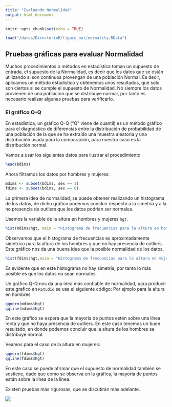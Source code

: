 ```yaml
---
title: "Evaluando Normalidad"
output: html_document
---
```


```r
knitr::opts_chunk$set(echo = TRUE)
```

```r
load("/datos/DirectorioR/figure_out/normality.RData")
``` 


## Pruebas gráficas para evaluar Normalidad

Muchos procedimientos o métodos en estadística toman un supuesto de entrada, el supuesto de la Normalidad, es decir que los datos que se están utilizando si son continuos provengan de una población Normal. Es decir, aplicamos un método estadístico y obtenemos unos resultados, que solo son ciertos si se cumple el supuesto de Normalidad. No siempre los datos provienen de una población que se distribuye normal, por tanto es necesario realizar algunas pruebas para verificarlo. 

### El gráfico Q-Q

En estadística, un gráfico Q-Q ("Q" viene de cuantil) es un método gráfico para el diagnóstico de diferencias entre la distribución de probabilidad de una población de la que se ha extraído una muestra aleatoria y una distribución usada para la comparación, para nuestro caso es la distribución normal. 


Vamos a usar los siguientes datos para ilustrar el procedimiento

```r
head(bdims)
```

Ahora filtramos los datos por hombres y mujeres:

```r
mdims <- subset(bdims, sex == 1)
fdims <- subset(bdims, sex == 0)
```

La primera idea de normalidad, se puede obtener realizando un histograma de los datos, de dicho gráfico podemos concluir respecto a la simetría y a la no presencia de outliers que los datos podrían ser normales.

Usemos la variable de la altura en hombres y mujeres `hgt`.

```r
hist(mdims$hgt, main = "Histograma de frecuancias para la altura en hombres", xlab = "Altura",col = "black")
```


Observamos que  el histograma de frecuencias es aproximadamente simétrico para la altura de los hombres y que no hay presencia de outliers. Este gráfico nos da una buena idea que la posible normalidad de los datos. 


```r
hist(fdims$hgt,main = "Histograma de frecuancias para la altura en mujeres", xlab = "Altura",col = "red")
```
Es evidente que en este histograma no hay simetría, por tanto lo más posible es que los datos no sean normales. 

Un gráfico Q-Q nos da una idea más confiable de normalidad, para producir este grafico en `RStudio` se usa el siguiente código: Por ejmplo para la altura en hombres

```r
qqnorm(mdims$hgt)
qqline(mdims$hgt)
```

En este gráfico se espera que la mayoría de puntos estén sobre una línea recta y que no haya presencia de outliers. En este caso tenemos un buen resultado, en donde podemos concluir que la altura de los hombres se distribuye normal. 

Veamos para el caso de la altura en mujeres:

```r
qqnorm(fdims$hgt)
qqline(fdims$hgt)
```

En este caso se puede afirmar que el supuesto de normalidad también se sostiene, dado que como se observa en la gráfica, la mayoria de puntos están sobre la línea de la línea. 

Existen pruebas más rigurosas, que se discutirán más adelante. 

![](blanco.png)

